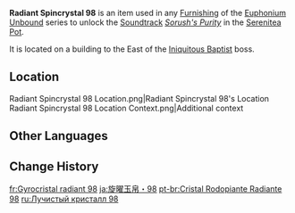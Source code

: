 {{Item Infobox
|id          = 141098
|image       = Item Radiant Spincrystal.png
|type        = Adventure Items
|group       = Radiant Spincrystals
|group2      = Sumeru Spincrystals
|quality     = 4
|invCategory = Precious Items
|description = This wondrous crystal contains a certain rhythm, like something beautiful woven from delicate silk. These items can be found throughout the mainland or from merchants who collect curios. The tune held within this crystal can be revivified in your Serenitea Pot using either "[[Euphonium Unbound: Winding]]" or "[[Euphonium Unbound: Soaring]]." The tune contained within this [[Radiant Spincrystal]] is "[[Sorush's Purity]]."
|source1     = [[Gate of Zulqarnain]]
|track       = Sorush's Purity
}}
'''Radiant Spincrystal 98''' is an item used in any [[Furnishing]] of the [[Euphonium Unbound]] series to unlock the [[Soundtrack]] ''[[Sorush's Purity]]'' in the [[Serenitea Pot]].

It is located on a building to the East of the [[Iniquitous Baptist]] boss.

==Location==
<gallery>
Radiant Spincrystal 98 Location.png|Radiant Spincrystal 98's Location
Radiant Spincrystal 98 Location Context.png|Additional context
</gallery>

==Other Languages==
{{Other Languages
|default_hidden = 1
|en        = Radiant Spincrystal 98
|zhs       = 旋曜玉帛・其九十八
|zhs_rm    = Xuányào Yùbó - Qí Jiǔshíbā
|zht       = 旋曜玉帛・其九十八
|zht_rm    = Xuányào Yùbó - Qí Jiǔshíbā
|ja        = 旋曜玉帛・98
|ja_rm     = Sen'you Gyokuhaku - 98
|ko        = 빛나는 결정・98
|ko_rm     = 
|es        = Girocristal radiante (98)
|fr        = Gyrocristal radiant 98
|ru        = Лучистый кристалл 98
|th        = Radiant Spincrystal 98
|vi        = Ngọc Thạch Âm Vang 98
|de        = Strahlender Drehkristall XCVIII
|id        = Radiant Spincrystal 98
|pt        = Cristal Rodopiante Radiante 98
|tr        = Parlak Burgu Kristal 98
|it        = Voltacristallo radioso 98
}}

==Change History==
{{Change History|3.6}}

[[fr:Gyrocristal radiant 98]]
[[ja:旋曜玉帛・98]]
[[pt-br:Cristal Rodopiante Radiante 98]]
[[ru:Лучистый кристалл 98]]
